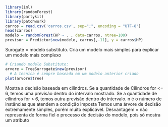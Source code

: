 ```{r}
library(iml)
library(randomForest)
library(partykit)
library(patchwork)
carros = read.csv('carros.csv', sep=";", encoding = "UTF-8")
head(carros)
modelo = randomForest(HP ~ . , data=carros, ntree=100)
previsor = Predictor$new(modelo, carros[,-11], y = carros$HP)
```

Surogate = modelo substituto. Cria um modelo mais simples para explicar um modelo mais complexo 

```{r}
# Criando modelo Substituto: 
arvore = TreeSurrogate$new(previsor)
  # A tecnica é sempre baseada em um modelo anterior criado 
plot(arvore$tree)
```

Mostra a decisão baseada em cilindros. Se a quantidade de Cilindros for <= 6, temos uma previsão dentro do intervalo mostrado. Se a quantidade de cilindros for > 6, temos outra previsão dentro do intervalo. 
n é o número de instâncias que atendem a condição imposta 
Temos uma árvore de decisão extremamente simples, porém muito explicável. 
Desvantagem = não representa de forma fiel o processo de decisão do modelo, pois só mostra um atributo